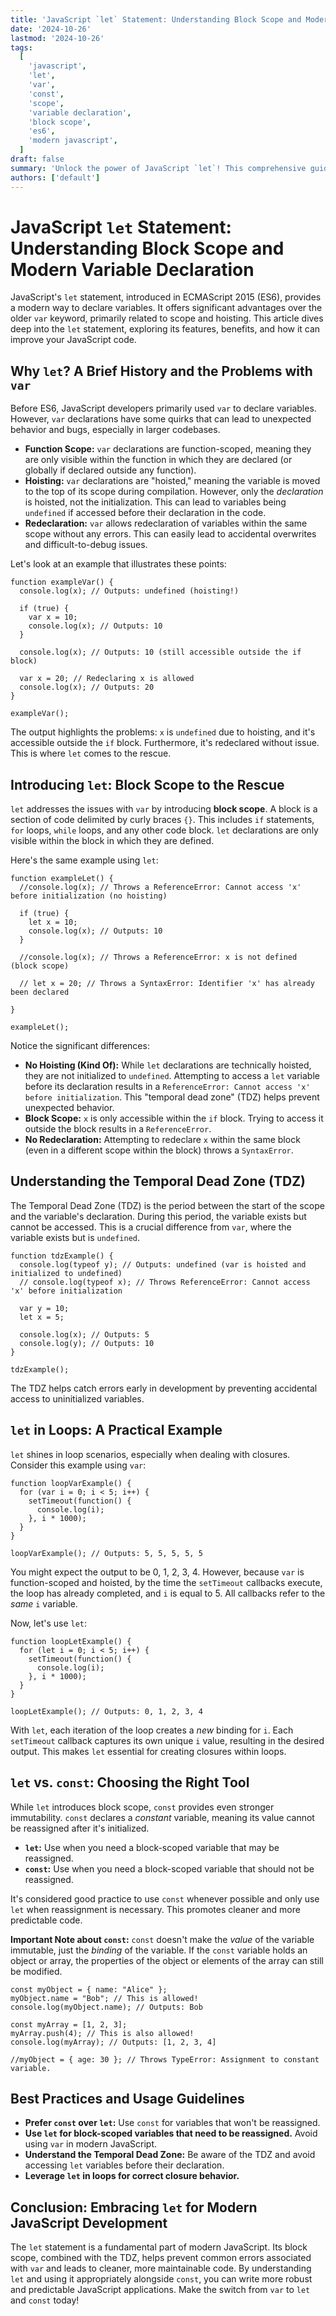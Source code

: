 ```yaml
---
title: 'JavaScript `let` Statement: Understanding Block Scope and Modern Variable Declaration'
date: '2024-10-26'
lastmod: '2024-10-26'
tags:
  [
    'javascript',
    'let',
    'var',
    'const',
    'scope',
    'variable declaration',
    'block scope',
    'es6',
    'modern javascript',
  ]
draft: false
summary: 'Unlock the power of JavaScript `let`! This comprehensive guide covers everything you need to know about `let`, including its block scope, hoisting behavior, and how it differs from `var` and `const`. Learn to write cleaner, more maintainable JavaScript code.'
authors: ['default']
---
```


# JavaScript `let` Statement: Understanding Block Scope and Modern Variable Declaration

JavaScript's `let` statement, introduced in ECMAScript 2015 (ES6), provides a modern way to declare variables. It offers significant advantages over the older `var` keyword, primarily related to scope and hoisting. This article dives deep into the `let` statement, exploring its features, benefits, and how it can improve your JavaScript code.

## Why `let`? A Brief History and the Problems with `var`

Before ES6, JavaScript developers primarily used `var` to declare variables. However, `var` declarations have some quirks that can lead to unexpected behavior and bugs, especially in larger codebases.

- **Function Scope:** `var` declarations are function-scoped, meaning they are only visible within the function in which they are declared (or globally if declared outside any function).
- **Hoisting:** `var` declarations are "hoisted," meaning the variable is moved to the top of its scope during compilation. However, only the _declaration_ is hoisted, not the initialization. This can lead to variables being `undefined` if accessed before their declaration in the code.
- **Redeclaration:** `var` allows redeclaration of variables within the same scope without any errors. This can easily lead to accidental overwrites and difficult-to-debug issues.

Let's look at an example that illustrates these points:

```plaintext
function exampleVar() {
  console.log(x); // Outputs: undefined (hoisting!)

  if (true) {
    var x = 10;
    console.log(x); // Outputs: 10
  }

  console.log(x); // Outputs: 10 (still accessible outside the if block)

  var x = 20; // Redeclaring x is allowed
  console.log(x); // Outputs: 20
}

exampleVar();
```

The output highlights the problems: `x` is `undefined` due to hoisting, and it's accessible outside the `if` block. Furthermore, it's redeclared without issue. This is where `let` comes to the rescue.

## Introducing `let`: Block Scope to the Rescue

`let` addresses the issues with `var` by introducing **block scope**. A block is a section of code delimited by curly braces `{}`. This includes `if` statements, `for` loops, `while` loops, and any other code block. `let` declarations are only visible within the block in which they are defined.

Here's the same example using `let`:

```plaintext
function exampleLet() {
  //console.log(x); // Throws a ReferenceError: Cannot access 'x' before initialization (no hoisting)

  if (true) {
    let x = 10;
    console.log(x); // Outputs: 10
  }

  //console.log(x); // Throws a ReferenceError: x is not defined (block scope)

  // let x = 20; // Throws a SyntaxError: Identifier 'x' has already been declared

}

exampleLet();
```

Notice the significant differences:

- **No Hoisting (Kind Of):** While `let` declarations are technically hoisted, they are not initialized to `undefined`. Attempting to access a `let` variable before its declaration results in a `ReferenceError: Cannot access 'x' before initialization`. This "temporal dead zone" (TDZ) helps prevent unexpected behavior.
- **Block Scope:** `x` is only accessible within the `if` block. Trying to access it outside the block results in a `ReferenceError`.
- **No Redeclaration:** Attempting to redeclare `x` within the same block (even in a different scope within the block) throws a `SyntaxError`.

## Understanding the Temporal Dead Zone (TDZ)

The Temporal Dead Zone (TDZ) is the period between the start of the scope and the variable's declaration. During this period, the variable exists but cannot be accessed. This is a crucial difference from `var`, where the variable exists but is `undefined`.

```plaintext
function tdzExample() {
  console.log(typeof y); // Outputs: undefined (var is hoisted and initialized to undefined)
  // console.log(typeof x); // Throws ReferenceError: Cannot access 'x' before initialization

  var y = 10;
  let x = 5;

  console.log(x); // Outputs: 5
  console.log(y); // Outputs: 10
}

tdzExample();
```

The TDZ helps catch errors early in development by preventing accidental access to uninitialized variables.

## `let` in Loops: A Practical Example

`let` shines in loop scenarios, especially when dealing with closures. Consider this example using `var`:

```plaintext
function loopVarExample() {
  for (var i = 0; i < 5; i++) {
    setTimeout(function() {
      console.log(i);
    }, i * 1000);
  }
}

loopVarExample(); // Outputs: 5, 5, 5, 5, 5
```

You might expect the output to be 0, 1, 2, 3, 4. However, because `var` is function-scoped and hoisted, by the time the `setTimeout` callbacks execute, the loop has already completed, and `i` is equal to 5. All callbacks refer to the _same_ `i` variable.

Now, let's use `let`:

```plaintext
function loopLetExample() {
  for (let i = 0; i < 5; i++) {
    setTimeout(function() {
      console.log(i);
    }, i * 1000);
  }
}

loopLetExample(); // Outputs: 0, 1, 2, 3, 4
```

With `let`, each iteration of the loop creates a _new_ binding for `i`. Each `setTimeout` callback captures its own unique `i` value, resulting in the desired output. This makes `let` essential for creating closures within loops.

## `let` vs. `const`: Choosing the Right Tool

While `let` introduces block scope, `const` provides even stronger immutability. `const` declares a _constant_ variable, meaning its value cannot be reassigned after it's initialized.

- **`let`:** Use when you need a block-scoped variable that may be reassigned.
- **`const`:** Use when you need a block-scoped variable that should not be reassigned.

It's considered good practice to use `const` whenever possible and only use `let` when reassignment is necessary. This promotes cleaner and more predictable code.

**Important Note about `const`:** `const` doesn't make the _value_ of the variable immutable, just the _binding_ of the variable. If the `const` variable holds an object or array, the properties of the object or elements of the array can still be modified.

```plaintext
const myObject = { name: "Alice" };
myObject.name = "Bob"; // This is allowed!
console.log(myObject.name); // Outputs: Bob

const myArray = [1, 2, 3];
myArray.push(4); // This is also allowed!
console.log(myArray); // Outputs: [1, 2, 3, 4]

//myObject = { age: 30 }; // Throws TypeError: Assignment to constant variable.
```

## Best Practices and Usage Guidelines

- **Prefer `const` over `let`:** Use `const` for variables that won't be reassigned.
- **Use `let` for block-scoped variables that need to be reassigned.** Avoid using `var` in modern JavaScript.
- **Understand the Temporal Dead Zone:** Be aware of the TDZ and avoid accessing `let` variables before their declaration.
- **Leverage `let` in loops for correct closure behavior.**

## Conclusion: Embracing `let` for Modern JavaScript Development

The `let` statement is a fundamental part of modern JavaScript. Its block scope, combined with the TDZ, helps prevent common errors associated with `var` and leads to cleaner, more maintainable code. By understanding `let` and using it appropriately alongside `const`, you can write more robust and predictable JavaScript applications. Make the switch from `var` to `let` and `const` today!
